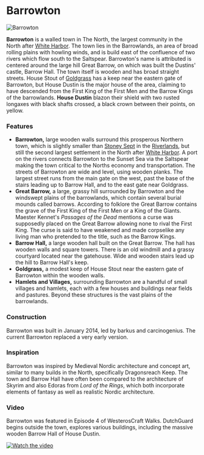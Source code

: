 

# Barrowton

<Image src="https://cdn.sanity.io/images/1as7cn02/production/7b9318ffa9f623a3c0beead7bf7c7b7d9455f391-1600x900.png?w=976&h=350&fit=crop&crop=center&auto=format" alt="Barrowton" width={976} height={350}  />

<ProjectDetails
  floatRight
  region="North"
  house="House Dustin"
  type="Town"
  status="Completed"
  warp="/warp barrowton"
  projectLead="barkus, carcinogenius"
  dateStarted="December 28, 2013"
  dateCompleted="December 28, 2013"
/>

**Barrowton** is a walled town in The North, the largest community in the North after [White Harbor](https://westeroscraft.com/wiki/north/white-harbor). The town lies in the Barrowlands, an area of broad rolling plains with howling winds, and is build east of the confluence of two rivers which flow south to the Saltspear. Barrowton's name is attributed is centered around the large hill Great Barrow, on which was built the Dustins' castle, Barrow Hall. The town itself is wooden and has broad straight streets. House Stout of [Goldgrass](https://westeroscraft.com/wiki/north/goldgrass) has a keep near the eastern gate of Barrowton, but House Dustin is the major house of the area, claiming to have descended from the First King of the First Men and the Barrow Kings of the barrowlands. **House Dustin** blazon their shield with two rusted longaxes with black shafts crossed, a black crown between their points, on yellow.

### Features

* **Barrowton,** large wooden walls surround this prosperous Northern town, which is slightly smaller than [Stoney Sept](https://westeroscraft.com/wiki/riverlands/stoney-sept) in the [Riverlands](https://westeroscraft.com/wiki/riverlands), but still the second largest settlement in the North after [White Harbor](https://westeroscraft.com/wiki/north/white-harbor). A port on the rivers connects Barrowton to the Sunset Sea via the Saltspear making the town critical to the Norths economy and transportation. The streets of Barrowton are wide and level, using wooden planks. The largest street runs from the main gate on the west, past the base of the stairs leading up to Barrow Hall, and to the east gate near Goldgrass.
* **Great Barrow,** a large, grassy hill surrounded by Barrowton and the windswept plains of the barrowlands, which contain several burial mounds called barrows. According to folklore the Great Barrow contains the grave of the First King of the First Men or a King of the Giants. Maester Kennet's _Passages of the Dead_ mentions a curse was supposedly placed on the Great Barrow allowing none to rival the First King. The curse is said to have weakened and made corpselike any living man who pretended to the title, such as the Barrow Kings.
* **Barrow Hall,** a large wooden hall built on the Great Barrow. The hall has wooden walls and square towers. There is an old windmill and a grassy courtyard located near the gatehouse. Wide and wooden stairs lead up the hill to Barrow Hall's keep.
* **Goldgrass,** a modest keep of House Stout near the eastern gate of Barrowton within the wooden walls.
* **Hamlets and Villages,** surrounding Barrowton are a handful of small villages and hamlets, each with a few houses and buildings near fields and pastures. Beyond these structures is the vast plains of the barrowlands.

### Construction

Barrowton was built in January 2014, led by barkus and carcinogenius. The current Barrowton replaced a very early version.

### Inspiration

Barrowton was inspired by Medieval Nordic architecture and concept art, similar to many builds in the North, specifically Dragonsreach Keep. The town and Barrow Hall have often been compared to the architecture of Skyrim and also Edoras from _Lord of the Rings_, which both incorporate elements of fantasy as well as realistic Nordic architecture.

### Video

Barrowton was featured in Episode 4 of WesterosCraft Walks. DutchGuard begins outside the town, explores various buildings, including the massive wooden Barrow Hall of House Dustin.


[![Watch the video](https://img.youtube.com/vi/6IV4KpUaUJ4/0.jpg)](https:https://www.youtube.com/embed/6IV4KpUaUJ4)